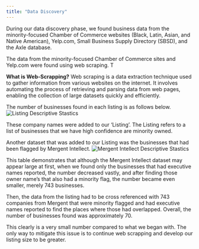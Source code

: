 ```yaml
---
title: "Data Discovery"
---
```


During our data discovery phase, we found business data from the minority-focused Chamber of Commerce websites (Black, Latin, Asian, and Native American), Yelp.com, Small Business Supply Directory (SBSD), and the Axle database. 

The data from the minority-focused Chamber of Commerce sites and Yelp.com were found using web scraping. T

<div class="definition-box">

**What is Web-Scrapping?**  Web scraping is a data extraction technique used to gather information from various websites on the internet. It involves automating the process of retrieving and parsing data from web pages, enabling the collection of large datasets quickly and efficiently.
</div>

The number of businesses found in each listing is as follows below. 
![Listing Descriptive Stastics](img/listing_table.png)

These company names were added to our 'Listing'. The Listing refers to a list of businesses that we have high confidence are minority owned. 

Another dataset that was added to our Listing was the businesses that had been flagged by Mergent Intellect. 
![Mergent Intellect Descriptive Stastics](img/MI_table.png)


This table demonstrates that although the Mergent Intellect dataset may appear large at first, when we found only the businesses that had executive names reported, the number decreased vastly, and after finding those owner name's that also had a minority flag, the number became even smaller, merely 743 businesses. 

Then, the data from the listing had to be cross referenced with 743 companies from Mergent that were minority flagged and had executive names reported to find the places where those had overlapped. Overall, the number of businesses found was approximately 70. 


This clearly is a very small number compared to what we began with. The only way to mitigate this issue is to continue web scrapping and develop our listing size to be greater. 

